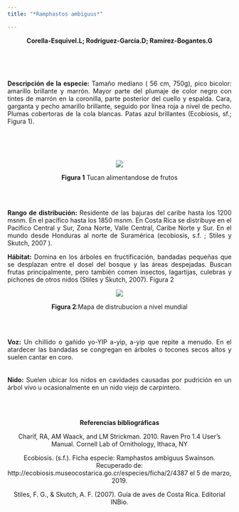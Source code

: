 ---
title: "*Ramphastos ambiguus*"

---
<center>**Corella-Esquivel.L; Rodriguez-García.D; Ramírez-Bogantes.G**<center>
\
\
\



<p align="justify">
**Descripción de la especie:** Tamaño mediano ( 56 cm, 750g), pico bicolor: amarillo brillante y marrón. Mayor parte del plumaje de color negro con tintes de marrón en la coronilla, parte posterior del cuello y espalda. Cara, garganta y pecho amarillo brillante, seguido por línea roja a nivel de pecho. Plumas cobertoras de la cola blancas. Patas azul brillantes (Ecobiosis, sf.; Figura 1).
</p>
\
\
\

![](imagen/04.jpg)

**Figura 1** Tucan alimentandose de frutos 

\
\
<p align="justify">
**Rango de distribución:** Residente de las bajuras del caribe hasta los 1200 msnm. En el pacífico hasta los 1850 msnm. En Costa Rica se distribuye en el Pacífico Central y Sur, Zona Norte, Valle Central, Caribe Norte y Sur. En el mundo desde Honduras al norte de Suramérica (ecobiosis, s.f. ; Stiles y Skutch, 2007 ).
</p>
<p align="justify">
**Hábitat:** Domina en los árboles en fructificación, bandadas pequeñas que se desplazan entre el dosel del bosque y las áreas despejadas. Buscan frutas principalmente, pero también comen insectos, lagartijas, culebras y pichones de otros nidos (Stiles y Skutch, 2007). Figura 2 
</p>




![](C:\Users\Memo10\Desktop\EstudioD_caso_Ramphastos_a\imagen\mapa.jpg)


**Figura 2**:Mapa de distrubucion a nivel mundial

\
\
<p align="justify">
**Voz:** Un chillido o gañido yo-YIP a-yip, a-yip que repite a menudo. En el atardecer las bandadas se congregan en árboles o tocones secos altos y suelen cantar en coro.\
\
\
**Nido:** Suelen ubicar los nidos en cavidades causadas por pudrición en un árbol vivo u ocasionalmente en un nido viejo de carpintero.
</p>
\
\

**Referencias bibliográficas**

Charif, RA, AM Waack, and LM Strickman. 2010. Raven Pro 1.4 User’s Manual. Cornell Lab of Ornithology, Ithaca, NY

Ecobiosis. (s.f.). Ficha especie: Ramphastos ambiguus Swainson. Recuperado de: http://ecobiosis.museocostarica.go.cr/especies/ficha/2/4387 el 5 de marzo, 2019.

Stiles, F. G., & Skutch, A. F. (2007). Guía de aves de Costa Rica. Editorial INBio.




